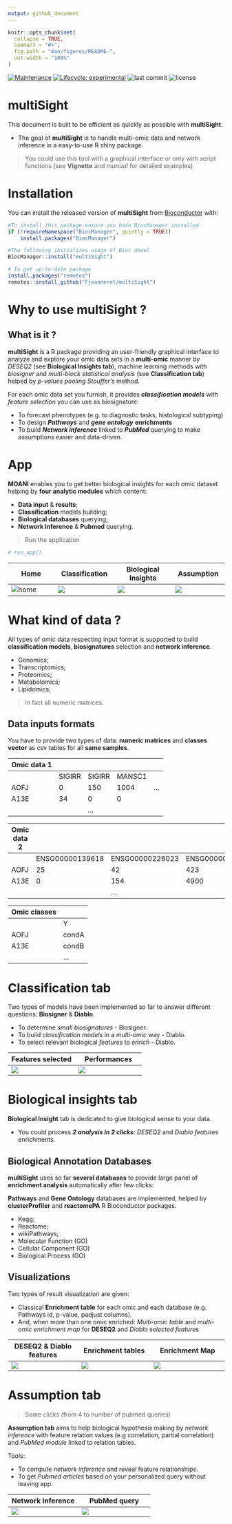 ```yaml
---
output: github_document
---
```


<!-- README.md is generated from README.Rmd. Please edit that file -->

```r
knitr::opts_chunk$set(
  collapse = TRUE,
  comment = "#>",
  fig.path = "man/figures/README-",
  out.width = "100%"
)
```

<!-- badges: start -->
[![Maintenance](https://img.shields.io/badge/Maintained%3F-yes-green.svg)](https://GitHub.com/Naereen/StrapDown.js/graphs/commit-activity)
[![Lifecycle: experimental](https://img.shields.io/badge/lifecycle-experimental-orange.svg)](https://www.tidyverse.org/lifecycle/#experimental)
![last commit](https://img.shields.io/github/last-commit/fjeanneret/MultiSight.svg)
![license](https://img.shields.io/github/license/fjeanneret/MultiSight.svg)
<!-- badges: end -->

# **multiSight** 

This document is built to be efficient as quickly as 
possible with **multiSight**.

- The goal of **multiSight** is to handle multi-omic data and network inference
in a easy-to-use R shiny package.

> You could use this tool with a graphical interface or only with 
script functions (see **Vignette** and *manual* for detailed examples).

# Installation

You can install the released version of **multiSight** from
[Bioconductor](https://www.bioconductor.org/) with:

```r
#To install this package ensure you have BiocManager installed
if (!requireNamespace("BiocManager", quietly = TRUE))
    install.packages("BiocManager")

#The following initializes usage of Bioc devel
BiocManager::install("multiSight")

# To get up-to-date package
install.packages("remotes")
remotes::install_github("Fjeanneret/multiSight")
```

# Why to use **multiSight** ?

## What is it ?

**multiSight** is a R package providing an user-friendly graphical interface to 
analyze and explore your omic data sets in a __multi-omic__ manner by _DESEQ2_ 
(see **Biological Insights tab**), machine learning methods with _biosigner_ 
and _multi-block statistical analysis_ (see **Classification tab**) helped by
_p-values pooling Stouffer's_ method.

For each omic data set you furnish, it provides _**classification models**_ 
with *feature selection* you can use as biosignature:

- To forecast phenotypes (e.g. to diagnostic tasks, histological subtyping)
- To design _**Pathways**_ and _**gene ontology**_ **enrichments**
- To build _**Network inference**_ linked to _**PubMed**_ querying to make 
assumptions easier and data-driven.

# App

**MOANI** enables you to get better biological insights for each omic dataset 
helping by __four analytic modules__ which content:

- __Data input__ & __results__;
- __Classification__ models building;
- __Biological databases__ querying;
- __Network Inference__ & __Pubmed__ querying.

> Run the application

```r
# run_app()
```

| Home                                 | Classification                                | Biological Insights                          | Assumption                               |
|--------------------------------------|-----------------------------------------------|----------------------------------------------|------------------------------------------|
| ![home](inst/app/www/home/home1.png) | ![](inst/app/www/classification/classif1.png) | ![](inst/app/www/biologicalInsight/bio1.png) | ![](inst/app/www/networkInf/assump1.png) |

# What kind of data ? 

All types of omic data respecting input format is supported to build 
**classification models**, **biosignatures** selection and
**network inference**.

- Genomics;
- Transcriptomics;
- Proteomics;
- Metabolomics;
- Lipidomics;

> In fact all numeric matrices.

## Data inputs formats

You have to provide two types of data: **numeric matrices** and 
**classes vector** as csv tables for all **same samples**.

| Omic data 1 |        |        |        |     |
|-------------|--------|--------|--------|-----|
|             | SIGIRR | SIGIRR | MANSC1 |     |
| AOFJ        | 0      | 150    | 1004   | ... |
| A13E        | 34     | 0      | 0      |     |
|             |        | ...    |        |     |

| Omic data 2 |                 |                 |                 |     |
|-------------|-----------------|-----------------|-----------------|-----|
|             | ENSG00000139618 | ENSG00000226023 | ENSG00000198695 |     |
| AOFJ        | 25              | 42              | 423             | ... |
| A13E        | 0               | 154             | 4900            |     |
|             |                 | ...             |                 |     |

| Omic classes |       |
|--------------|-------|
|              | Y     |
| AOFJ         | condA |
| A13E         | condB |
|              | ...   |

# Classification tab

Two types of models have been implemented so far to answer different 
questions: **Biosigner** & **Diablo**.

- To determine *small biosignatures* - Biosigner.
- To build *classification models* in a *multi-omic* way - Diablo.
- To select relevant biological *features* to *enrich* - Diablo.

| Features selected                             | Performances                                  |
|-----------------------------------------------|-----------------------------------------------|
| ![](inst/app/www/classification/classif2.png) | ![](inst/app/www/classification/classif3.png) |

# Biological insights tab

**Biological Insight** tab is dedicated to give biological sense to your data. 

- You could process ___2 analysis in 2 clicks___: *DESEQ2* and 
*Diablo features* enrichments.

## Biological Annotation Databases

**multiSight** uses so far **several databases** to provide large panel of 
**enrichment analysis** automatically after few clicks:

**Pathways** and **Gene Ontology** databases are implemented, helped by 
**clusterProfiler** and **reactomePA** R Bioconductor packages.

- Kegg;
- Reactome;
- wikiPathways;
- Molecular Function (GO)
- Cellular Component (GO)
- Biological Process (GO)

## Visualizations

Two types of result visualization are given:

- Classical **Enrichment table** for each omic and each database (e.g. 
Pathways id, p-value, padjust columns).
- And, when more than one omic enriched: *Multi-omic table* and *multi-omic
enrichment map* for **DESEQ2** and *Diablo selected features*

| DESEQ2 & Diablo features                    | Enrichment tables                            | Enrichment Map                                |
|---------------------------------------------|----------------------------------------------|-----------------------------------------------|
| ![](inst/app/www/biologicalInsight/bio2.png) | ![](inst/app/www/biologicalInsight/bio3.png) | ![](inst/app/www/biologicalInsight/bio4.png) |

# Assumption tab

> Some clicks (from 4 to number of pubmed queries)

**Assumption tab** aims to help biological hypothesis making by *network 
inference* with feature relation values (e.g correlation, partial correlation)
and *PubMed module* linked to relation tables.

Tools:

- To compute _*network inference*_ and reveal feature relationships.
- To get _*Pubmed articles*_ based on your personalized query without leaving 
app.

| Network Inference                       | PubMed query                             |
|-----------------------------------------|------------------------------------------|
| ![](inst/app/www/networkInf/assump2.png) | ![](inst/app/www/networkInf/assump3.png) |